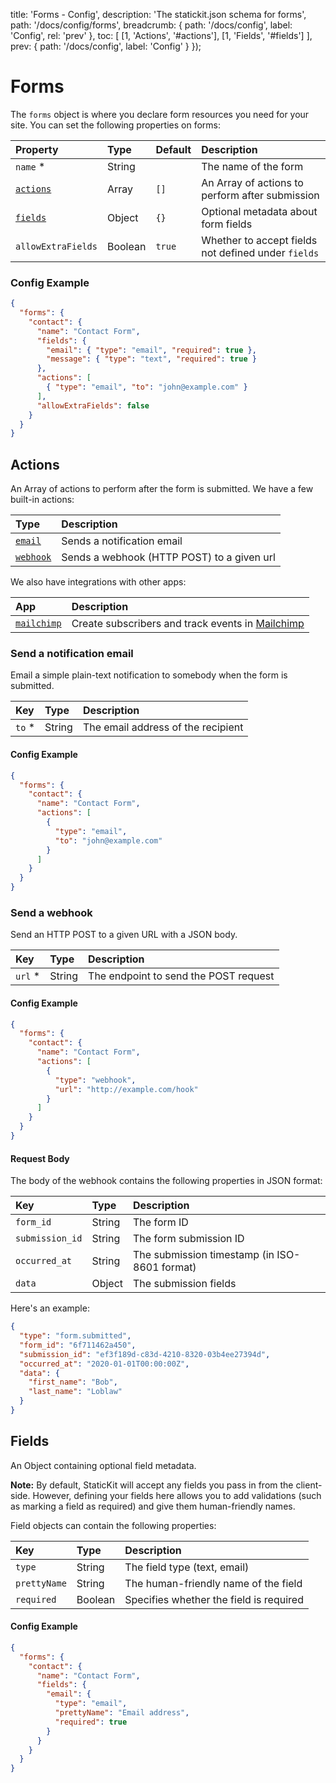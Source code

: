 
  title: 'Forms - Config',
  description: 'The statickit.json schema for forms',
  path: '/docs/config/forms',
  breadcrumb: {
    path: '/docs/config',
    label: 'Config',
    rel: 'prev'
  },
  toc: [
    [1, 'Actions', '#actions'],
    [1, 'Fields', '#fields']
  ],
  prev: {
    path: '/docs/config',
    label: 'Config'
  }
});

# Forms

The `forms` object is where you declare form resources you need for your site. You can set the following properties on forms:

| Property                      | Type                     | Default        | Description                                         |
| :---------------------------- | :----------------------- | :------------- | :-------------------------------------------------- |
| `name` *                      | String                   |                | The name of the form                                |
| [`actions`](#actions)         | Array                    | `[]`           | An Array of actions to perform after submission     |
| [`fields`](#fields)           | Object                   | `{}`           | Optional metadata about form fields                 |
| `allowExtraFields`            | Boolean                  | `true`         | Whether to accept fields not defined under `fields` |

### Config Example

```json
{
  "forms": {
    "contact": {
      "name": "Contact Form",
      "fields": {
        "email": { "type": "email", "required": true },
        "message": { "type": "text", "required": true }
      },
      "actions": [
        { "type": "email", "to": "john@example.com" }
      ],
      "allowExtraFields": false
    }
  }
}
```

## Actions

An Array of actions to perform after the form is submitted. We have a few built-in actions:

| Type                              | Description                                                  |
| :-------------------------------- | :----------------------------------------------------------- |
| [`email`](#send-a-notification-email) | Sends a notification email                                   |
| [`webhook`](#send-a-webhook)      | Sends a webhook (HTTP POST) to a given url                   |

We also have integrations with other apps:

| App                                          | Description                                                               |
| :------------------------------------------- | :------------------------------------------------------------------------ |
| [`mailchimp`](/docs/config/forms/mailchimp)  | Create subscribers and track events in [Mailchimp](https://mailchimp.com) |

### Send a notification email

Email a simple plain-text notification to somebody when the form is submitted.

| Key                        | Type                     | Description                                                  |
| :------------------------- | :----------------------- | :----------------------------------------------------------- |
| `to` *                     | String                   | The email address of the recipient                           |

#### Config Example

```json
{
  "forms": {
    "contact": {
      "name": "Contact Form",
      "actions": [
        {
          "type": "email",
          "to": "john@example.com"
        }
      ]
    }
  }
}
```

### Send a webhook

Send an HTTP POST to a given URL with a JSON body.

| Key                        | Type                     | Description                                                  |
| :------------------------- | :----------------------- | :----------------------------------------------------------- |
| `url` *                    | String                   | The endpoint to send the POST request                        |

#### Config Example

```json
{
  "forms": {
    "contact": {
      "name": "Contact Form",
      "actions": [
        {
          "type": "webhook",
          "url": "http://example.com/hook"
        }
      ]
    }
  }
}
```

#### Request Body

The body of the webhook contains the following properties in JSON format:

| Key                        | Type                     | Description                                                  |
| :------------------------- | :----------------------- | :----------------------------------------------------------- |
| `form_id`                  | String                   | The form ID                                                  |
| `submission_id`            | String                   | The form submission ID                                       |
| `occurred_at`              | String                   | The submission timestamp (in ISO-8601 format)                |
| `data`                     | Object                   | The submission fields                                        |

Here's an example:

```json
{
  "type": "form.submitted",
  "form_id": "6f711462a450",
  "submission_id": "ef3f189d-c83d-4210-8320-03b4ee27394d",
  "occurred_at": "2020-01-01T00:00:00Z",
  "data": {
    "first_name": "Bob",
    "last_name": "Loblaw"
  }
}
```

## Fields

An Object containing optional field metadata. 

**Note:** By default, StaticKit will accept any fields you pass in from the client-side. However, defining your fields here allows you to add validations (such as marking a field as required) and give them human-friendly names.

Field objects can contain the following properties:

| Key                                  | Type                   | Description                                                     |
| :----------------------------------- | :--------------------- | :-------------------------------------------------------------- |
| `type`                               | String                 | The field type (text, email)                                    |
| `prettyName`                         | String                 | The human-friendly name of the field                            |
| `required`                           | Boolean                | Specifies whether the field is required                         |

#### Config Example

```json
{
  "forms": {
    "contact": {
      "name": "Contact Form",
      "fields": {
        "email": {
          "type": "email",
          "prettyName": "Email address",
          "required": true
        }
      }
    }
  }
}
```
